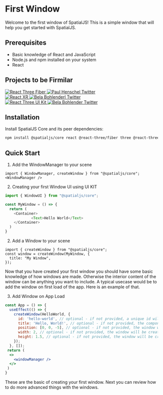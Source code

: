 # First Window

Welcome to the first window of SpatialJS! This is a simple window that will help you get started with SpatialJS.

## Prerequisites

- Basic knowledge of React and JavaScript
- Node.js and npm installed on your system
- React

## Projects to be Firmilar 
<div style={{ display: 'flex', justifyContent: 'center', alignItems: 'center', gap: '20px', marginBottom: '20px', flexWrap: 'wrap' }}>
  <div style={{ display: 'flex', flexDirection: 'column', alignItems: 'center', gap: '10px' }}>
    <a href="https://github.com/pmndrs/react-three-fiber" target="_blank" rel="noopener noreferrer">
      <img src="https://img.shields.io/badge/React_Three_Fiber-000000?style=for-the-badge&logo=react&logoColor=white" alt="React Three Fiber" />
    </a>
    <a href="https://twitter.com/0xca0a" target="_blank" rel="noopener noreferrer">
      <img src="https://img.shields.io/badge/@0xca0a-000000?style=for-the-badge&logo=twitter&logoColor=white" alt="Paul Henschel Twitter" />
    </a>
  </div>
  <div style={{ display: 'flex', flexDirection: 'column', alignItems: 'center', gap: '10px' }}>
    <a href="https://github.com/pmndrs/react-xr" target="_blank" rel="noopener noreferrer">
      <img src="https://img.shields.io/badge/React_XR-000000?style=for-the-badge&logo=react&logoColor=white" alt="React XR" />
    </a>
    <a href="https://twitter.com/BelaBohlender" target="_blank" rel="noopener noreferrer">
      <img src="https://img.shields.io/badge/@BelaBohlender-000000?style=for-the-badge&logo=twitter&logoColor=white" alt="Bela Bohlenderl Twitter" />
    </a>
  </div>
  <div style={{ display: 'flex', flexDirection: 'column', alignItems: 'center', gap: '10px' }}>
    <a href="https://github.com/pmndrs/uikit" target="_blank" rel="noopener noreferrer">
      <img src="https://img.shields.io/badge/React_Three_UI_Kit-000000?style=for-the-badge&logo=react&logoColor=white" alt="React Three UI Kit" />
    </a>
    <a href="https://twitter.com/BelaBohlender" target="_blank" rel="noopener noreferrer">
      <img src="https://img.shields.io/badge/@BelaBohlender-000000?style=for-the-badge&logo=twitter&logoColor=white" alt="Bela Bohlender Twitter" />
    </a>
  </div>
</div>

## Installation

Install SpatialJS Core and its peer dependencies:

```bash
npm install @spatialjs/core react @react-three/fiber three @react-three/uikit
```
## Quick Start

1. Add the WindowManager to your scene  
```tsx
import { WindowManager, createWindow } from "@spatialjs/core";
<WindowManager />
```

2. Creating your first Window UI using UI KIT
```typescript
import { WindowUI } from "@spatialjs/core";

const MyWindow = () => {
  return (
    <Container>
            <Text>Hello World</Text>
    </Container>
  )
}
```

2. Add a Window to your scene  
```tsx
import { createWindow } from "@spatialjs/core";
const window = createWindow(MyWindow, {
  title: "My Window",
});
```

Now that you have created your first window you should have some basic knowledge of how windows are made.
Otherwise the interior content of the window can be anything you want to include. 
A typical usecase would be to add the window on first load of the app. Here is an example of that. 

3. Add Window on App Load 

```jsx
const App = () => {
  useEffect(() => {
    createWindow(HelloWorld, {
      id: 'hello-world', // optional - if not provided, a unique id will be generated
      title: 'Hello, World!', // optional - if not provided, the component name will be used
      position: [0, 0, -5], // optional - if not provided, the window will be created at the center of the scene
      width: 2, // optional - if not provided, the window will be created with a width of 2
      height: 1.5, // optional - if not provided, the window will be created with a height of 1.5
    });
  }, []);
 return (
  <>
    <windowManager />
  </>
 )
}

```

These are the basic of creating your first window. Next you can review how to do more advanced things with the windows. 
